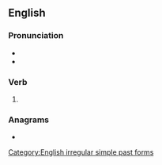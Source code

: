 ==English==

===Pronunciation===
* {{IPA|/ɔvəɹˈkeɪm/|lang=en}}
* {{rhymes|eɪm|lang=en}}

===Verb===
{{head|en|verb form}}

# {{en-simple past of|overcome}}

===Anagrams===
* {{anagrams|en|came over}}

[[Category:English irregular simple past forms]]